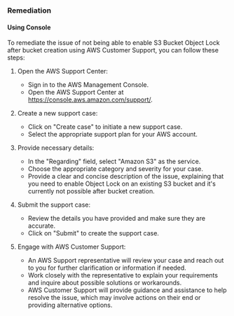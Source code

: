 ### Remediation

#### Using Console

To remediate the issue of not being able to enable S3 Bucket Object Lock after bucket creation using AWS Customer Support, you can follow these steps:

1. Open the AWS Support Center:
   - Sign in to the AWS Management Console.
   - Open the AWS Support Center at https://console.aws.amazon.com/support/.

2. Create a new support case:
   - Click on "Create case" to initiate a new support case.
   - Select the appropriate support plan for your AWS account.

3. Provide necessary details:
   - In the "Regarding" field, select "Amazon S3" as the service.
   - Choose the appropriate category and severity for your case.
   - Provide a clear and concise description of the issue, explaining that you need to enable Object Lock on an existing S3 bucket and it's currently not possible after bucket creation.

4. Submit the support case:
   - Review the details you have provided and make sure they are accurate.
   - Click on "Submit" to create the support case.

5. Engage with AWS Customer Support:
   - An AWS Support representative will review your case and reach out to you for further clarification or information if needed.
   - Work closely with the representative to explain your requirements and inquire about possible solutions or workarounds.
   - AWS Customer Support will provide guidance and assistance to help resolve the issue, which may involve actions on their end or providing alternative options.